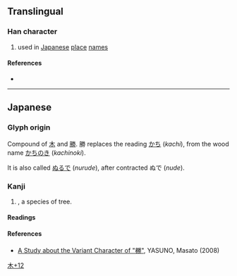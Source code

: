 {{character info}}
==Translingual==

===Han character===
{{Han char|rn=75|rad=木|as=12|sn=16|four=|canj=DBFS|ids=⿰木勝}}

# used in [[Japan]]ese [[place]] [[name]]s

====References====
* {{Han ref|kx=0555.311|dkj=15624|hdz=21294.051|uh=6A73|ud=27251}}

----

==Japanese==

===Glyph origin===
Compound of [[木]] and [[勝]]. 勝 replaces the reading [[かち]] (''kachi''), from the wood name [[かちのき]] (''kachinoki'').

It is also called [[ぬるで]] (''nurude''), after contracted ぬで (''nude'').

===Kanji===
{{ja-kanji|grade=|rs=木12}}

# {{taxlink|Rhus chinensis|species}}, a species of tree.

====Readings====
{{ja-readings
|on=
|kun=ぬで-
}}

====References====
* [https://ci.nii.ac.jp/els/contentscinii_20180513222151.pdf?id=ART0008861049 A Study about the Variant Character of "橳"], YASUNO, Masato (2008)
[[Category:Japanese-only CJKV Characters|木+12]]